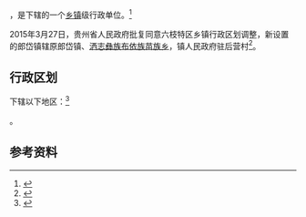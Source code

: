 {{中国乡级行政区|52/02/03/101/000}}

'''{{PAGENAMEBASE}}'''，是{{PRC admin/fullname|52/02/03/101/000|3}}下辖的一个[[乡镇|乡镇]]级行政单位。<ref>{{PRC admin/ref sgc|{{PRC admin/parent|52/02/03/101/000}}}}</ref>

2015年3月27日，贵州省人民政府批复同意六枝特区乡镇行政区划调整，新设置的郎岱镇辖原郎岱镇、[[洒志彝族布依族苗族乡|洒志彝族布依族苗族乡]]，镇人民政府驻后营村<ref>{{Cite web |url=http://gzsrmzfgb.gzgov.gov.cn/show.aspx?id=11930 |title=省人民政府关于同意六枝特区乡镇行政区划调整的批复（黔府函〔2015〕59号） |access-date=2017-09-01 |archive-url=https://web.archive.org/web/20170901204857/http://gzsrmzfgb.gzgov.gov.cn/show.aspx?id=11930 |archive-date=2017-09-01 |dead-url=yes }}</ref>。

== 行政区划 ==

{{PAGENAMEBASE}}下辖以下地区：<ref>{{PRC admin/ref sgc|52/02/03/101/000}}</ref>

{{PRC admin/children|52/02/03/101/000}}。

== 参考资料 ==

{{reflist}}

{{行政区划小作品}}
{{PRC admin/navcat|52/02/03/101/000}}
